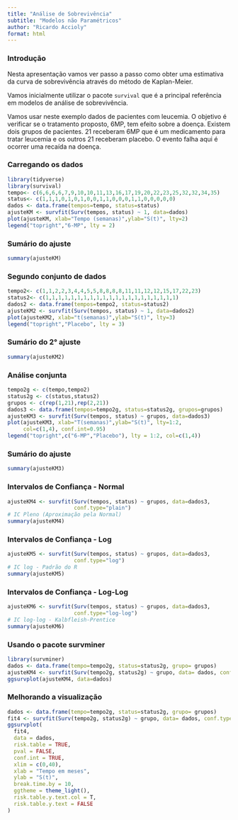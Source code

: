 ```yaml
---
title: "Análise de Sobrevivência"
subtitle: "Modelos não Paramétricos"
author: "Ricardo Accioly"
format: html
---
```


### Introdução

Nesta apresentação vamos ver passo a passo como obter uma estimativa da curva de sobrevivência através do método de Kaplan-Meier.

Vamos inicialmente utilizar o pacote `survival` que é a principal referência em modelos de análise de sobrevivência.

Vamos usar neste exemplo dados de pacientes com leucemia. O objetivo é verificar se o tratamento proposto, 6MP, tem efeito sobre a doença. Existem dois grupos de pacientes. 21 receberam 6MP que é um medicamento para tratar leucemia e os outros 21 receberam placebo. O evento falha aqui é ocorrer uma recaída na doença.

### Carregando os dados

```r
library(tidyverse)
library(survival)
tempo<- c(6,6,6,6,7,9,10,10,11,13,16,17,19,20,22,23,25,32,32,34,35)
status<- c(1,1,1,0,1,0,1,0,0,1,1,0,0,0,1,1,0,0,0,0,0)
dados <- data.frame(tempos=tempo, status=status)
ajusteKM <- survfit(Surv(tempos, status) ~ 1, data=dados)
plot(ajusteKM, xlab="Tempo (semanas)",ylab="S(t)", lty=2) 
legend("topright","6-MP", lty = 2)
```

### Sumário do ajuste

```r
summary(ajusteKM)
```

### Segundo conjunto de dados

```r
tempo2<- c(1,1,2,2,3,4,4,5,5,8,8,8,8,11,11,12,12,15,17,22,23)
status2<- c(1,1,1,1,1,1,1,1,1,1,1,1,1,1,1,1,1,1,1,1,1) 
dados2 <- data.frame(tempos=tempo2, status=status2)
ajusteKM2 <- survfit(Surv(tempos, status) ~ 1, data=dados2)
plot(ajusteKM2, xlab="t(semanas)",ylab="S(t)", lty=3) 
legend("topright","Placebo", lty = 3)
```

### Sumário do 2° ajuste

```r
summary(ajusteKM2)

```

### Análise conjunta

```r
tempo2g <- c(tempo,tempo2)
status2g <- c(status,status2)
grupos <- c(rep(1,21),rep(2,21))
dados3 <- data.frame(tempos=tempo2g, status=status2g, grupos=grupos)
ajusteKM3 <- survfit(Surv(tempos, status) ~ grupos, data=dados3)
plot(ajusteKM3, xlab="T(semanas)",ylab="S(t)", lty=1:2, 
     col=c(1,4), conf.int=0.95) 
legend("topright",c("6-MP","Placebo"), lty = 1:2, col=c(1,4))
```

### Sumário do ajuste

```r
summary(ajusteKM3)
```

### Intervalos de Confiança - Normal

```r
ajusteKM4 <- survfit(Surv(tempos, status) ~ grupos, data=dados3,
                     conf.type="plain")
# IC Pleno (Aproximação pela Normal)
summary(ajusteKM4)
```

### Intervalos de Confiança - Log

```r
ajusteKM5 <- survfit(Surv(tempos, status) ~ grupos, data=dados3,
                     conf.type="log")
# IC log - Padrão do R
summary(ajusteKM5)
```

### Intervalos de Confiança - Log-Log

```r
ajusteKM6 <- survfit(Surv(tempos, status) ~ grupos, data=dados3,
                     conf.type="log-log")
# IC log-log - Kalbfleish-Prentice
summary(ajusteKM6)
```

### Usando o pacote survminer

```r
library(survminer)
dados <- data.frame(tempo=tempo2g, status=status2g, grupo= grupos)
ajusteKM4 <- survfit(Surv(tempo2g, status2g) ~ grupo, data= dados, conf.type="log-log")
ggsurvplot(ajusteKM4, data=dados)
```

### Melhorando a visualização

```r
dados <- data.frame(tempo=tempo2g, status=status2g, grupo= grupos)
fit4 <- survfit(Surv(tempo2g, status2g) ~ grupo, data= dados, conf.type="log-log")
ggsurvplot(
  fit4,                   
  data = dados,           
  risk.table = TRUE,      
  pval = FALSE,           
  conf.int = TRUE,        
  xlim = c(0,40),         
  xlab = "Tempo em meses",  
  ylab = "S(t)",
  break.time.by = 10,     
  ggtheme = theme_light(), 
  risk.table.y.text.col = T, 
  risk.table.y.text = FALSE  
)
```
